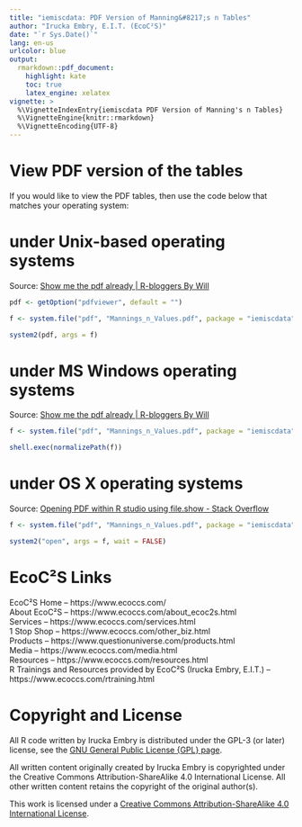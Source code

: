 ```yaml
---
title: "iemiscdata: PDF Version of Manning&#8217;s n Tables"
author: "Irucka Embry, E.I.T. (EcoC²S)"
date: "`r Sys.Date()`"
lang: en-us
urlcolor: blue
output:
  rmarkdown::pdf_document:
    highlight: kate
    toc: true
    latex_engine: xelatex
vignette: >
  %\VignetteIndexEntry{iemiscdata PDF Version of Manning's n Tables}
  %\VignetteEngine{knitr::rmarkdown}
  %\VignetteEncoding{UTF-8}
---
```


\bigskip

# View PDF version of the tables

If you would like to view the PDF tables, then use the code below that matches your operating system:  

\bigskip
\bigskip

# under Unix-based operating systems

Source: [Show me the pdf already | R-bloggers By Will](https://www.r-bloggers.com/2013/02/show-me-the-pdf-already/)  

\medskip

```r
pdf <- getOption("pdfviewer", default = "")

f <- system.file("pdf", "Mannings_n_Values.pdf", package = "iemiscdata")

system2(pdf, args = f)
```

\bigskip
\bigskip

# under MS Windows operating systems

Source: [Show me the pdf already | R-bloggers By Will](https://www.r-bloggers.com/2013/02/show-me-the-pdf-already/)  

\medskip

```r
f <- system.file("pdf", "Mannings_n_Values.pdf", package = "iemiscdata")

shell.exec(normalizePath(f))
```

\bigskip
\bigskip

# under OS X operating systems

Source: [Opening PDF within R studio using file.show - Stack Overflow](https://stackoverflow.com/questions/33791493/opening-pdf-within-r-studio-using-file-show/33791818)  

\medskip

```r

f <- system.file("pdf", "Mannings_n_Values.pdf", package = "iemiscdata")

system2("open", args = f, wait = FALSE)
```

\bigskip
\bigskip

# EcoC²S Links

EcoC²S Home -- https://www.ecoccs.com/  
About EcoC²S -- https://www.ecoccs.com/about_ecoc2s.html  
Services -- https://www.ecoccs.com/services.html  
1 Stop Shop -- https://www.ecoccs.com/other_biz.html  
Products -- https://www.questionuniverse.com/products.html  
Media -- https://www.ecoccs.com/media.html  
Resources -- https://www.ecoccs.com/resources.html  
R Trainings and Resources provided by EcoC²S (Irucka Embry, E.I.T.) -- https://www.ecoccs.com/rtraining.html  

\bigskip
\bigskip

# Copyright and License

All R code written by Irucka Embry is distributed under the GPL-3 (or later) license, see the [GNU General Public License {GPL} page](https://www.gnu.org/licenses/gpl-3.0.html).  

All written content originally created by Irucka Embry is copyrighted under the Creative Commons Attribution-ShareAlike 4.0 International License. All other written content retains the copyright of the original author(s).  

This work is licensed under a [Creative Commons Attribution-ShareAlike 4.0 International License](https://creativecommons.org/licenses/by-sa/4.0/).  
